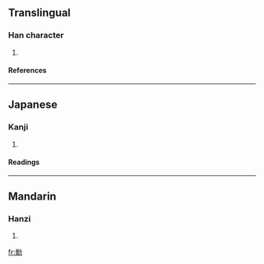 ==Translingual==
===Han character===
{{Han char|rn=19|rad=力|as=12|sn=14|four=|canj=火火大尸 (FFKS)}}
# {{defn|Han}}
====References====
{{Han ref|kx=0149.230|dkj=02446|dj=0337.150|hdz=10380.140|uh=52EC|ud=21228}}
----
==Japanese==
===Kanji===
{{ja-kanji|grade=|rs=力12}}
# {{defn|Japanese}} 
====Readings====
{{ja-readings|on=[[けん]] (ken)|kun=[[つとめる]] (tsutomeru), [[すこやか]] (sukoyaka)}}
----
==Mandarin==
===Hanzi===
{{cmn-hanzi|pin=[[juàn]] ([[juan4]])|wg=chüan<sup>4</sup>}}
# {{defn|Mandarin}}

[[fr:勬]]